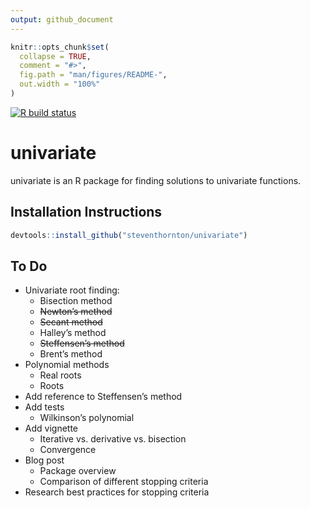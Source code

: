 ```yaml
---
output: github_document
---
```


```r
knitr::opts_chunk$set(
  collapse = TRUE,
  comment = "#>",
  fig.path = "man/figures/README-",
  out.width = "100%"
)
```

<!-- badges: start -->
[![R build status](https://github.com/steventhornton/univariate/workflows/R-CMD-check/badge.svg)](https://github.com/steventhornton/univariate/actions)
<!-- badges: end -->

# univariate

univariate is an R package for finding solutions to univariate functions.

## Installation Instructions
``` r
devtools::install_github("steventhornton/univariate")
```

## To Do
- Univariate root finding:
	- Bisection method
	- ~~Newton’s method~~
	- ~~Secant method~~
	- Halley’s method
  - ~~Steffensen’s method~~
  - Brent’s method
- Polynomial methods
	- Real roots
  - Roots
- Add reference to Steffensen's method
- Add tests
  - Wilkinson's polynomial
- Add vignette
  - Iterative vs. derivative vs. bisection
  - Convergence
- Blog post
  - Package overview
  - Comparison of different stopping criteria
- Research best practices for stopping criteria
